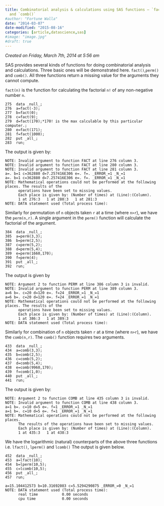 ---
title: Combinatorial analysis & calculations using SAS functions – `fact()`, `perm()`
  and `comb()`
#author: "Fortune Walla"
date: "2014-03-07"
date-modified: "2015-08-16"
categories: [article,datascience,sas]
#image: "image.jpg"
#draft: true
---
*Created on Friday, March 7th, 2014 at 5:56 am*

SAS provides several kinds of functions for doing combinatorial analysis and calculations. Three basic ones will be demonstrated here. `fact()`,`perm()` and `comb()`.
All three functions return a missing value for the arguments they cannot compute.

`fact(n)` is the function for calculating the factorial `n!` of any non-negative number `n`.
```
275  data _null_;
276  a=fact(-3);
277  b=fact(0);
278  c=fact(9);
279  d=fact(170);*170! is the max calculable by this particular computer.;
280  e=fact(171);
281  f=fact(1000);
282  put _all_;
283  run;
```
The output is given by:
```
NOTE: Invalid argument to function FACT at line 276 column 3.
NOTE: Invalid argument to function FACT at line 280 column 3.
NOTE: Invalid argument to function FACT at line 281 column 3.
a=. b=1 c=362880 d=7.257416E306 e=. f=. _ERROR_=1 _N_=1
a=. b=1 c=362880 d=7.257416E306 e=. f=. _ERROR_=1 _N_=1
NOTE: Mathematical operations could not be performed at the following places. The results of the
      operations have been set to missing values.
      Each place is given by: (Number of times) at (Line):(Column).
      1 at 276:3   1 at 280:3   1 at 281:3
NOTE: DATA statement used (Total process time):
```
Similarly for permutation of `n` objects taken `r` at a time (where `n>r`), we have the `perm(n,r)`. A single argument in the `perm()` function will calculate the factorial of the argument.
```
384  data _null_;
385  a=perm(3,3);
386  b=perm(2,5);
387  c=perm(5,2);
388  d=perm(5,4);
389  e=perm(1660,170);
390  f=perm(4);
391  put _all_;
392  run;
```
The output is given by
```
NOTE: Argument 2 to function PERM at line 386 column 3 is invalid.
NOTE: Invalid argument to function PERM at line 389 column 3.
a=6 b=. c=20 d=120 e=. f=24 _ERROR_=1 _N_=1
a=6 b=. c=20 d=120 e=. f=24 _ERROR_=1 _N_=1
NOTE: Mathematical operations could not be performed at the following places. The results of the
      operations have been set to missing values.
      Each place is given by: (Number of times) at (Line):(Column).
      1 at 386:3   1 at 389:3
NOTE: DATA statement used (Total process time):
```
Similarly for combination of `n` objects taken `r` at a time (where `n>r`), we have the `comb(n,r)`. The `comb()` function requires two arguments.
```
433  data _null_;
434  a=comb(3,3);
435  b=comb(2,5);
436  c=comb(5,2);
437  d=comb(5,4);
438  e=comb(9960,170);
439  f=comb(1,0);
440  put _all_;
441  run;
```
The output is given by:
```
NOTE: Argument 2 to function COMB at line 435 column 3 is invalid.
NOTE: Invalid argument to function COMB at line 438 column 3.
a=1 b=. c=10 d=5 e=. f=1 _ERROR_=1 _N_=1
a=1 b=. c=10 d=5 e=. f=1 _ERROR_=1 _N_=1
NOTE: Mathematical operations could not be performed at the following places.
      The results of the operations have been set to missing values.
      Each place is given by: (Number of times) at (Line):(Column).
      1 at 435:3   1 at 438:3
```
We have the logarithmic (natural) counterparts of the above three functions i.e. `lfact()`, `lperm()` and `lcomb()` The output is given below.
```
452  data _null_;
453  a=lfact(10);
454  b=lperm(10,5);
455  c=lcomb(10,5);
456  put _all_;
457  run;

a=15.104412573 b=10.31692083 c=5.5294290875 _ERROR_=0 _N_=1
NOTE: DATA statement used (Total process time):
      real time           0.00 seconds
      cpu time            0.00 seconds
```

